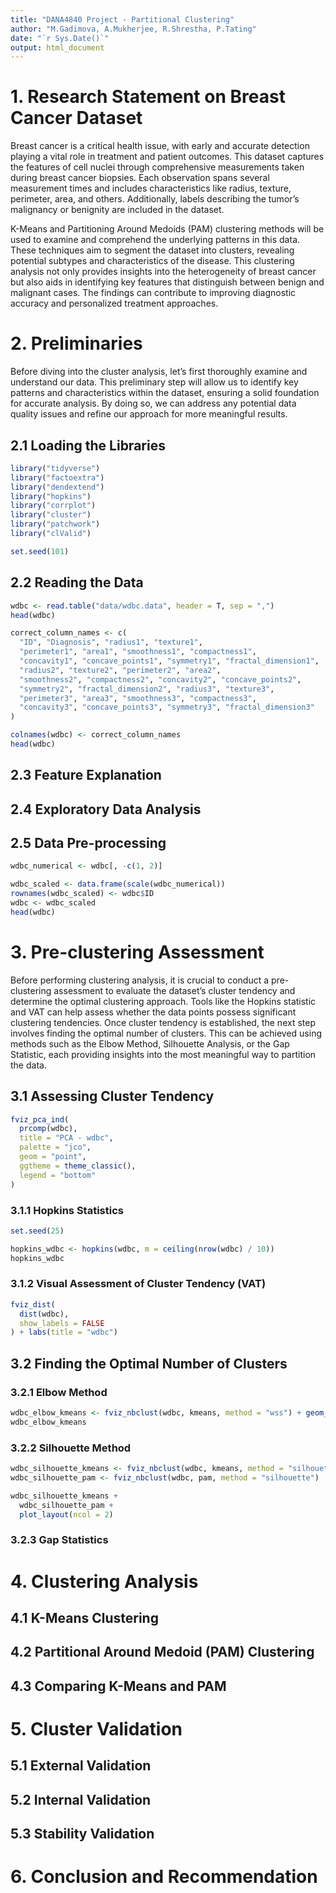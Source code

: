 ```yaml
---
title: "DANA4840 Project - Partitional Clustering"
author: "M.Gadimova, A.Mukherjee, R.Shrestha, P.Tating"
date: "`r Sys.Date()`"
output: html_document
---
```


# 1. Research Statement on Breast Cancer Dataset

Breast cancer is a critical health issue, with early and accurate detection playing a vital role in treatment and patient outcomes. This dataset captures the features of cell nuclei through comprehensive measurements taken during breast cancer biopsies. Each observation spans several measurement times and includes characteristics like radius, texture, perimeter, area, and others. Additionally, labels describing the tumor's malignancy or benignity are included in the dataset.

K-Means and Partitioning Around Medoids (PAM) clustering methods will be used to examine and comprehend the underlying patterns in this data. These techniques aim to segment the dataset into clusters, revealing potential subtypes and characteristics of the disease. This clustering analysis not only provides insights into the heterogeneity of breast cancer but also aids in identifying key features that distinguish between benign and malignant cases. The findings can contribute to improving diagnostic accuracy and personalized treatment approaches.

# 2. Preliminaries

Before diving into the cluster analysis, let's first thoroughly examine and understand our data. This preliminary step will allow us to identify key patterns and characteristics within the dataset, ensuring a solid foundation for accurate analysis. By doing so, we can address any potential data quality issues and refine our approach for more meaningful results.

## 2.1 Loading the Libraries

```r
library("tidyverse")
library("factoextra")
library("dendextend")
library("hopkins")
library("corrplot")
library("cluster")
library("patchwork")
library("clValid")

set.seed(101)
```

## 2.2 Reading the Data

```r
wdbc <- read.table("data/wdbc.data", header = T, sep = ",")
head(wdbc)
```

```r
correct_column_names <- c(
  "ID", "Diagnosis", "radius1", "texture1",
  "perimeter1", "area1", "smoothness1", "compactness1",
  "concavity1", "concave_points1", "symmetry1", "fractal_dimension1",
  "radius2", "texture2", "perimeter2", "area2",
  "smoothness2", "compactness2", "concavity2", "concave_points2",
  "symmetry2", "fractal_dimension2", "radius3", "texture3",
  "perimeter3", "area3", "smoothness3", "compactness3",
  "concavity3", "concave_points3", "symmetry3", "fractal_dimension3"
)

colnames(wdbc) <- correct_column_names
head(wdbc)
```

## 2.3 Feature Explanation

## 2.4 Exploratory Data Analysis



## 2.5 Data Pre-processing

```r
wdbc_numerical <- wdbc[, -c(1, 2)]

wdbc_scaled <- data.frame(scale(wdbc_numerical))
rownames(wdbc_scaled) <- wdbc$ID
wdbc <- wdbc_scaled
head(wdbc)
```

# 3. Pre-clustering Assessment

Before performing clustering analysis, it is crucial to conduct a pre-clustering assessment to evaluate the dataset's cluster tendency and determine the optimal clustering approach. Tools like the Hopkins statistic and VAT can help assess whether the data points possess significant clustering tendencies. Once cluster tendency is established, the next step involves finding the optimal number of clusters. This can be achieved using methods such as the Elbow Method, Silhouette Analysis, or the Gap Statistic, each providing insights into the most meaningful way to partition the data.

## 3.1 Assessing Cluster Tendency

```r
fviz_pca_ind(
  prcomp(wdbc),
  title = "PCA - wdbc",
  palette = "jco",
  geom = "point",
  ggtheme = theme_classic(),
  legend = "bottom"
)
```

### 3.1.1 Hopkins Statistics

```r
set.seed(25)

hopkins_wdbc <- hopkins(wdbc, m = ceiling(nrow(wdbc) / 10))
hopkins_wdbc
```

### 3.1.2 Visual Assessment of Cluster Tendency (VAT)

```r
fviz_dist(
  dist(wdbc),
  show_labels = FALSE
) + labs(title = "wdbc")
```

## 3.2 Finding the Optimal Number of Clusters

### 3.2.1 Elbow Method

```r
wdbc_elbow_kmeans <- fviz_nbclust(wdbc, kmeans, method = "wss") + geom_vline(xintercept = 2, linetype = 2)
wdbc_elbow_kmeans
```

### 3.2.2 Silhouette Method

```r
wdbc_silhouette_kmeans <- fviz_nbclust(wdbc, kmeans, method = "silhouette")
wdbc_silhouette_pam <- fviz_nbclust(wdbc, pam, method = "silhouette")

wdbc_silhouette_kmeans +
  wdbc_silhouette_pam +
  plot_layout(ncol = 2)
```

### 3.2.3 Gap Statistics

# 4. Clustering Analysis

## 4.1 K-Means Clustering

## 4.2 Partitional Around Medoid (PAM) Clustering

## 4.3 Comparing K-Means and PAM

# 5. Cluster Validation

## 5.1 External Validation

## 5.2 Internal Validation

## 5.3 Stability Validation

# 6. Conclusion and Recommendation